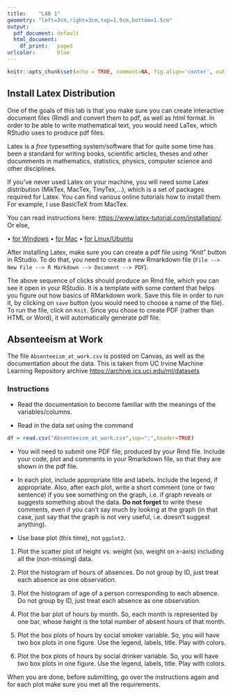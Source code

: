 ```yaml
---
title:    "LAB 1"
geometry: "left=3cm,right=3cm,top=1.5cm,bottom=1.5cm"
output:
  pdf_document: default
  html_document:
    df_print:   paged
urlcolor:       blue 
---
```


```r
knitr::opts_chunk$set(echo = TRUE, comment=NA, fig.align='center', out.width='60%')
```

## Install Latex Distribution

One of the goals of this lab is that you make sure you can create interactive document files (Rmd) and convert them to pdf, as well as html format.  In order to be able to write mathematical text, you would need LaTex, which RStudio uses to produce pdf files.

Latex is a <em>free</em> typesetting system/software that for quite some time has been a standard for writing books, scientific articles, theses and other documments in mathematics, statistics, physics, computer science and other disciplines.

If you've never used Latex on your machine, you will need some Latex distribution (MikTex, MacTex, TinyTex,...), which is a set of packages required for Latex. You can find various online tutorials how to install them. For example, I use BasicTeX from MacTex. 

You can read instructions here: [https://www.latex-tutorial.com/installation/](https://www.latex-tutorial.com/installation/). Or else,

$\bullet$ [for Windows](https://medium.com/@sorenlind/create-pdf-reports-using-r-r-markdown-latex-and-knitr-on-windows-10-952b0c48bfa9) \hspace{0.5cm}  $\bullet$ [for Mac](https://tug.org/mactex/) \hspace{0.5cm}
$\bullet$ [for Linux/Ubuntu](https://miktex.org/howto/install-miktex-unx)

After installing Latex, make sure you can create a pdf file using "Knit" button in RStudio. To do that, you need to create a new Rmarkdown file (`File --> New File --> R Markdown --> Document --> PDF`).

The above sequence of clicks should produce an Rmd file, which you can see it open in your RStudio. It is a template with some content that helps you figure out how basics of RMarkdown work. Save this file in order to run it, by clicking on `save` button (you would need to choose a name of the file). To run the file, click on `Knit`. Since you chose to create PDF (rather than HTML or Word), it will automatically generate pdf file. 

## Absenteeism at Work

The file `Absenteeism_at_work.csv` is posted on Canvas, as well as the documentation about the data. This is taken from UC Irvine Machine Learning Repository archive [https://archive.ics.uci.edu/ml/datasets](https://archive.ics.uci.edu/ml/datasets/Absenteeism+at+work)

### Instructions

- Read the documentation to become familiar with the meanings of the  variables/columns.

- Read in the data set using the command 
```r
df = read.csv("Absenteeism_at_work.csv",sep=";",header=TRUE)
```

- You will need to submit one PDF file, produced by your Rmd file. Include your code, plot and comments in your Rmarkdown file, so that they are shown in the pdf file.

- In each plot, include appropriate title and labels. Include the legend, if appropriate. Also, after each plot, write a short comment (one or two sentence) if you see something on the graph, i.e. if graph reveals or suggests something about the data. **Do not forget** to write these comments, even if you can't say much by looking at the graph (in that case, just say that the graph is not very useful, i.e. doesn't suggest anything).

- Use base plot (this time), not `ggplot2`.

\newpage

1. Plot the scatter plot of height vs. weight (so, weight on $x$-axis) including all the (non-missing) data.

2. Plot the histogram of hours of absences. Do not group by ID, just treat each absence as one observation.

3. Plot the histogram of age of a person corresponding to each absence. Do not group by ID, just treat each absence as one observation.

4. Plot the bar plot of hours by month. So, each month is represented by one bar, whose height is the total number of absent hours of that month.

5. Plot the box plots of hours by social smoker variable. So, you will have two box plots in one figure. Use the legend, labels, title. Play with colors.

6. Plot the box plots of hours by social drinker variable. So, you will have two box plots in one figure. Use the legend, labels, title. Play with colors.


When you are done, before submitting, go over the instructions again and for each plot make sure you met all the requirements.


